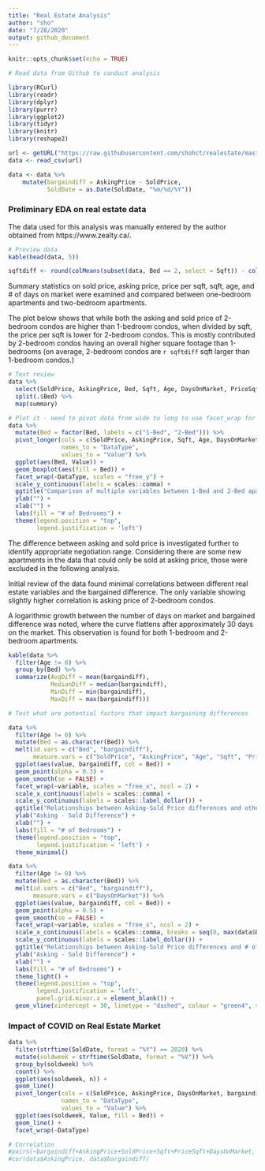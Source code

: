 ```yaml
---
title: "Real Estate Analysis"
author: "sho"
date: "7/28/2020"
output: github_document
---
```


```r
knitr::opts_chunk$set(echo = TRUE)
```


```r

# Read data from Github to conduct analysis

library(RCurl)
library(readr)
library(dplyr)
library(purrr)
library(ggplot2)
library(tidyr)
library(knitr)
library(reshape2)

url <- getURL("https://raw.githubusercontent.com/shohct/realestate/master/RealestateData.csv")
data <- read_csv(url)

data <- data %>% 
    mutate(bargaindiff = AskingPrice - SoldPrice,
           SoldDate = as.Date(SoldDate, "%m/%d/%Y"))
```

### Preliminary EDA on real estate data

The data used for this analysis was manually entered by the author obtained from https://www.zealty.ca/.
```r
# Preview data
kable(head(data, 5))

sqftdiff <- round(colMeans(subset(data, Bed == 2, select = Sqft)) - colMeans(subset(data, Bed == 1, select = Sqft)), 2)
```

Summary statistics on sold price, asking price, price per sqft, sqft, age, and # of days on market were examined and compared between one-bedroom apartments and two-bedroom apartments. 

The plot below shows that while both the asking and sold price of 2-bedroom condos are higher than 1-bedroom condos, when divided by sqft, the price per sqft is lower for 2-bedroom condos. This is mostly contributed by 2-bedroom condos having an overall higher square footage than 1-bedrooms (on average, 2-bedroom condos are `r sqftdiff` sqft larger than 1-bedroom condos.)

```r
# Text review
data %>% 
  select(SoldPrice, AskingPrice, Bed, Sqft, Age, DaysOnMarket, PriceSqft) %>% 
  split(.$Bed) %>% 
  map(summary)

# Plot it - need to pivot data from wide to long to use facet_wrap for all y values
data %>% 
  mutate(Bed = factor(Bed, labels = c("1-Bed", "2-Bed"))) %>% 
  pivot_longer(cols = c(SoldPrice, AskingPrice, Sqft, Age, DaysOnMarket, PriceSqft),
               names_to = "DataType",
               values_to = "Value") %>% 
  ggplot(aes(Bed, Value)) +
  geom_boxplot(aes(fill = Bed)) +
  facet_wrap(~DataType, scales = "free_y") +
  scale_y_continuous(labels = scales::comma) +
  ggtitle("Comparison of multiple variables between 1-Bed and 2-Bed apartments") +
  ylab("") +
  xlab("") +
  labs(fill = "# of Bedrooms") +
  theme(legend.position = "top",
        legend.justification = 'left')
```

The difference between asking and sold price is investigated further to identify appropriate negotiation range. Considering there are some new apartments in the data that could only be sold at asking price, those were excluded in the following analysis.

Initial review of the data found minimal correlations between different real estate variables and the bargained difference. The only variable showing slightly higher correlation is asking price of 2-bedroom condos.

A logarithmic growth between the number of days on market and bargained difference was noted, where the curve flattens after approximately 30 days on the market. This observation is found for both 1-bedroom and 2-bedroom apartments.
```r

kable(data %>% 
  filter(Age != 0) %>% 
  group_by(Bed) %>% 
  summarize(AvgDiff = mean(bargaindiff),
            MedianDiff = median(bargaindiff),
            MinDiff = min(bargaindiff),
            MaxDiff = max(bargaindiff)))

# Test what are potential factors that impact bargaining differences

data %>% 
  filter(Age != 0) %>% 
  mutate(Bed = as.character(Bed)) %>% 
  melt(id.vars = c("Bed", "bargaindiff"), 
       measure.vars = c("SoldPrice", "AskingPrice", "Age", "Sqft", "PriceSqft", "DaysOnMarket")) %>% 
  ggplot(aes(value, bargaindiff, col = Bed)) +
  geom_point(alpha = 0.3) +
  geom_smooth(se = FALSE) +
  facet_wrap(~variable, scales = "free_x", ncol = 2) +
  scale_x_continuous(labels = scales::comma) +
  scale_y_continuous(labels = scales::label_dollar()) +
  ggtitle("Relationships between Asking-Sold Price differences and other variables") +
  ylab("Asking - Sold Difference") +
  xlab("") +
  labs(fill = "# of Bedrooms") +
  theme(legend.position = "top",
        legend.justification = 'left') +
  theme_minimal()
```

``` r
data %>% 
  filter(Age != 0) %>% 
  mutate(Bed = as.character(Bed)) %>% 
  melt(id.vars = c("Bed", "bargaindiff"), 
       measure.vars = c("DaysOnMarket")) %>% 
  ggplot(aes(value, bargaindiff, col = Bed)) +
  geom_point(alpha = 0.5) +
  geom_smooth(se = FALSE) +
  facet_wrap(~variable, scales = "free_x", ncol = 2) +
  scale_x_continuous(labels = scales::comma, breaks = seq(0, max(data$DaysOnMarket) + 10, by = 10)) +
  scale_y_continuous(labels = scales::label_dollar()) +
  ggtitle("Relationships between Asking-Sold Price differences and # of Days on Market") +
  ylab("Asking - Sold Difference") +
  xlab("") +
  labs(fill = "# of Bedrooms") +
  theme_light() + 
  theme(legend.position = "top",
        legend.justification = 'left',
        panel.grid.minor.x = element_blank()) +
  geom_vline(xintercept = 30, linetype = "dashed", colour = "green4", size=1)
```

### Impact of COVID on Real Estate Market
```r

data %>% 
  filter(strftime(SoldDate, format = "%Y") == 2020) %>% 
  mutate(soldweek = strftime(SoldDate, format = "%V")) %>% 
  group_by(soldweek) %>% 
  count() %>% 
  ggplot(aes(soldweek, n)) +
  geom_line()
  pivot_longer(cols = c(SoldPrice, AskingPrice, DaysOnMarket, bargaindiff), 
               names_to = "DataType",
               values_to = "Value") %>% 
  ggplot(aes(soldweek, Value, fill = Bed)) +
  geom_line() +
  facet_wrap(~DataType)

# Correlation
#pairs(~bargaindiff+AskingPrice+SoldPrice+Sqft+PriceSqft+DaysOnMarket, data = data, main = "test")
#cor(data$AskingPrice, data$bargaindiff)
```
